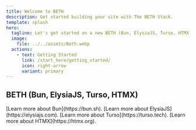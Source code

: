 ```yaml
---
title: Welcome to BETH
description: Get started building your site with The BETH Stack.
template: splash
hero:
  tagline: Let's get started on a new BETH (Bun, ElysiaJS, Turso, HTMX) project!
  image:
    file: ../../assets/Beth.webp
  actions:
    - text: Getting Started
      link: /start_here/getting_started/
      icon: right-arrow
      variant: primary
---
```



## BETH (Bun, ElysiaJS, Turso, HTMX)

<CardGrid>
	<Card title="BUN" icon="pencil">
		[Learn more about Bun](https://bun.sh).
	</Card>
	<Card title="ELYSIAJS" icon="add-document">
		[Learn more about ElysiaJS](https://elysiajs.com).
	</Card>
	<Card title="TURSO" icon="setting">
		[Learn more about Turso](https://turso.tech).
	</Card>
	<Card title="HTMX" icon="open-book">
		[Learn more about HTMX](https://htmx.org).
	</Card>
</CardGrid>
